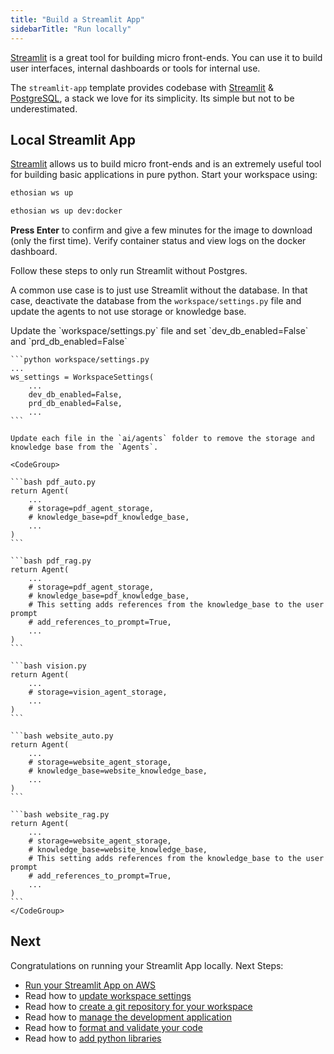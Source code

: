 ```yaml
---
title: "Build a Streamlit App"
sidebarTitle: "Run locally"
---
```


[Streamlit](https://streamlit.io/) is a great tool for building micro front-ends. You can use it to build user interfaces, internal dashboards or tools for internal use.

The `streamlit-app` template provides codebase with [Streamlit](https://streamlit.io/) & [PostgreSQL](https://www.postgresql.org/), a stack we love for its simplicity. Its simple but not to be underestimated.

<Snippet file="setup.mdx" />

<Snippet file="create-streamlit-app-codebase.mdx" />

<Snippet file="set-openai-key.mdx" />

## Local Streamlit App

[Streamlit](https://streamlit.io/) allows us to build micro front-ends and is an extremely useful tool for building basic applications in pure python. Start your workspace using:

<CodeGroup>

```bash terminal
ethosian ws up
```

```bash shorthand
ethosian ws up dev:docker
```

</CodeGroup>

**Press Enter** to confirm and give a few minutes for the image to download (only the first time). Verify container status and view logs on the docker dashboard.

<Note>

Follow these steps to only run Streamlit without Postgres.

<Accordion title="Run Streamlit without Postgres">

A common use case is to just use Streamlit without the database. In that case, deactivate the database from the `workspace/settings.py` file and update the agents to not use storage or knowledge base.

<Steps>
  <Step title="Disable database">
    Update the `workspace/settings.py` file and set `dev_db_enabled=False` and `prd_db_enabled=False`

    ```python workspace/settings.py
    ...
    ws_settings = WorkspaceSettings(
        ...
        dev_db_enabled=False,
        prd_db_enabled=False,
        ...
    ```

  </Step>
  <Step title="Remove knowledge base and storage from the Agents">

    Update each file in the `ai/agents` folder to remove the storage and knowledge base from the `Agents`.

    <CodeGroup>

    ```bash pdf_auto.py
    return Agent(
        ...
        # storage=pdf_agent_storage,
        # knowledge_base=pdf_knowledge_base,
        ...
    )
    ```

    ```bash pdf_rag.py
    return Agent(
        ...
        # storage=pdf_agent_storage,
        # knowledge_base=pdf_knowledge_base,
        # This setting adds references from the knowledge_base to the user prompt
        # add_references_to_prompt=True,
        ...
    )
    ```

    ```bash vision.py
    return Agent(
        ...
        # storage=vision_agent_storage,
        ...
    )
    ```

    ```bash website_auto.py
    return Agent(
        ...
        # storage=website_agent_storage,
        # knowledge_base=website_knowledge_base,
        ...
    )
    ```

    ```bash website_rag.py
    return Agent(
        ...
        # storage=website_agent_storage,
        # knowledge_base=website_knowledge_base,
        # This setting adds references from the knowledge_base to the user prompt
        # add_references_to_prompt=True,
        ...
    )
    ```
    </CodeGroup>

  </Step>
</Steps>

</Accordion>

</Note>

<Snippet file="ai-app-pdf-agent.mdx" />

<Snippet file="ai-app-image-agent.mdx" />

<Snippet file="ai-app-website-agent.mdx" />

<Snippet file="ai-app-add-data.mdx" />

<Snippet file="ai-app-how-this-app-works.mdx" />

<Snippet file="stop-local-workspace.mdx" />

## Next

Congratulations on running your Streamlit App locally. Next Steps:

- [Run your Streamlit App on AWS](/templates/streamlit-app/run-aws)
- Read how to [update workspace settings](/templates/how-to/workspace-settings)
- Read how to [create a git repository for your workspace](/templates/how-to/git-repo)
- Read how to [manage the development application](/templates/how-to/development-app)
- Read how to [format and validate your code](/templates/how-to/format-and-validate)
- Read how to [add python libraries](/templates/how-to/install)